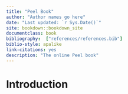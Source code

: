 ```yaml
--- 
title: "Peel Book"
author: "Author names go here"
date: "Last updated: `r Sys.Date()`"
site: bookdown::bookdown_site
documentclass: book
bibliography:  ["references/references.bib"]
biblio-style: apalike
link-citations: yes
description: "The online Peel book"
---
```


# Introduction {-}



